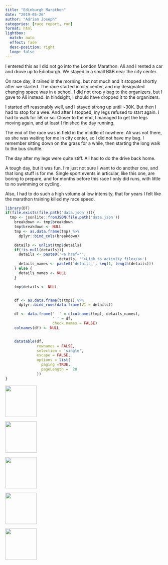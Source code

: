 ```yaml
---
title: "Edinburgh Marathon"
date: "2019-05-26"
author: "Adrian Joseph"
categories: [race report, run]
format: html
lightbox:
  match: auto
  effect: fade
  desc-position: right
  loop: false
---
```


I entered this as I did not go into the London Marathon. Ali and I rented a car and drove up to Edinburgh. We stayed in a small B&B near the city center.

On race day, it rained in the morning, but not much and it stopped shortly after we started. The race started in city center, and my designated changing space was in a school. I did not drop y bag to the organizers, but I gave to Ali instead. In hindsight, I should have dropped it to the organizers.

I started off reasonably well, and I stayed strong up until ~30K. But then I had to stop for a wee. And after I stopped, my legs refused to start again. I had to walk for 5K or so. Closer to the end, I managed to get the legs moving again, and at least I finished the day running.

The end of the race was in field in the middle of nowhere. Ali was not there, as she was waiting for me in city center, so I did not have my bag. I remember sitting down on the grass for a while, then starting the long walk to the bus shuttle.

The day after my legs were quite stiff. Ali had to do the drive back home.

A tough day, but it was fun. I'm just not sure I want to do another one, and that long stuff is for me. Single sport events in articular, like this one, are boring to prepare, and for months before this race I only did runs, with little to no swimming or cycling.

Also, I had to do such a high volume at low intensity, that for years I felt like the marathon training killed my race speed.


```r
library(DT)
if(file.exists(file.path('data.json'))){
  tmp <- jsonlite::fromJSON(file.path('data.json'))
    breakdown <- tmp$breakdown
    tmp$breakdown <- NULL
    tmp <- as.data.frame(tmp) %>%
      dplyr::bind_cols(breakdown)

    details <- unlist(tmp$details)
    if(!is.null(details)){
      details <- paste0('<a href="',
                        details, '">Link to activity file</a>')
      details_names <- paste0('details_', seq(1, length(details)))
    } else {
      details_names <- NULL
    }

    tmp$details <- NULL


    df <- as.data.frame(t(tmp)) %>%
      dplyr::bind_rows(data.frame(V1 = details))

    df <- data.frame('  ' = c(colnames(tmp), details_names),
                     ' ' = df,
                     check.names = FALSE)
    colnames(df) <- NULL


    datatable(df,
              rownames = FALSE,
              selection = 'single',
              escape = FALSE,
              options = list(
                paging =TRUE,
                pageLength =  20
              ))
}
```





::: {layout-ncol=4}
![](img_modal/00.png){ width="100" group="hi" }

![](img_modal/01.png){ width="100" group="hi" }

![](img_modal/02.png){ width="100" group="hi" }

![](img_modal/03.png){ width="100" group="hi" }

![](img_modal/04.png){ width="100" group="hi" }


:::
